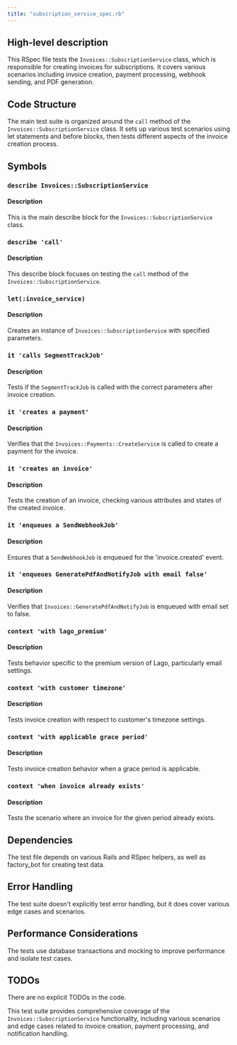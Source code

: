```yaml
---
title: "subscription_service_spec.rb"
---
```


## High-level description
This RSpec file tests the `Invoices::SubscriptionService` class, which is responsible for creating invoices for subscriptions. It covers various scenarios including invoice creation, payment processing, webhook sending, and PDF generation.

## Code Structure
The main test suite is organized around the `call` method of the `Invoices::SubscriptionService` class. It sets up various test scenarios using let statements and before blocks, then tests different aspects of the invoice creation process.

## Symbols

### `describe Invoices::SubscriptionService`
#### Description
This is the main describe block for the `Invoices::SubscriptionService` class.

### `describe 'call'`
#### Description
This describe block focuses on testing the `call` method of the `Invoices::SubscriptionService`.

### `let(:invoice_service)`
#### Description
Creates an instance of `Invoices::SubscriptionService` with specified parameters.

### `it 'calls SegmentTrackJob'`
#### Description
Tests if the `SegmentTrackJob` is called with the correct parameters after invoice creation.

### `it 'creates a payment'`
#### Description
Verifies that the `Invoices::Payments::CreateService` is called to create a payment for the invoice.

### `it 'creates an invoice'`
#### Description
Tests the creation of an invoice, checking various attributes and states of the created invoice.

### `it 'enqueues a SendWebhookJob'`
#### Description
Ensures that a `SendWebhookJob` is enqueued for the 'invoice.created' event.

### `it 'enqueues GeneratePdfAndNotifyJob with email false'`
#### Description
Verifies that `Invoices::GeneratePdfAndNotifyJob` is enqueued with email set to false.

### `context 'with lago_premium'`
#### Description
Tests behavior specific to the premium version of Lago, particularly email settings.

### `context 'with customer timezone'`
#### Description
Tests invoice creation with respect to customer's timezone settings.

### `context 'with applicable grace period'`
#### Description
Tests invoice creation behavior when a grace period is applicable.

### `context 'when invoice already exists'`
#### Description
Tests the scenario where an invoice for the given period already exists.

## Dependencies
The test file depends on various Rails and RSpec helpers, as well as factory_bot for creating test data.

## Error Handling
The test suite doesn't explicitly test error handling, but it does cover various edge cases and scenarios.

## Performance Considerations
The tests use database transactions and mocking to improve performance and isolate test cases.

## TODOs
There are no explicit TODOs in the code.

This test suite provides comprehensive coverage of the `Invoices::SubscriptionService` functionality, including various scenarios and edge cases related to invoice creation, payment processing, and notification handling.